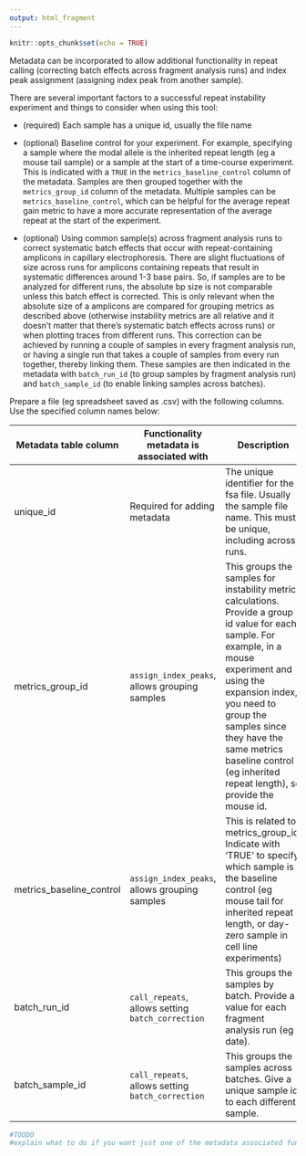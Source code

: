 ```yaml
---
output: html_fragment
---
```


```r
knitr::opts_chunk$set(echo = TRUE)
```

Metadata can be incorporated to allow additional functionality in repeat calling (correcting batch effects across fragment analysis runs) and index peak assignment (assigning index peak from another sample).

There are several important factors to a successful repeat instability experiment and things to consider when using this tool:

-   (required) Each sample has a unique id, usually the file name

-   (optional) Baseline control for your experiment. For example, specifying a sample where the modal allele is the inherited repeat length (eg a mouse tail sample) or a sample at the start of a time-course experiment. This is indicated with a `TRUE` in the `metrics_baseline_control` column of the metadata. Samples are then grouped together with the `metrics_group_id` column of the metadata. Multiple samples can be `metrics_baseline_control`, which can be helpful for the average repeat gain metric to have a more accurate representation of the average repeat at the start of the experiment.

-   (optional) Using common sample(s) across fragment analysis runs to correct systematic batch effects that occur with repeat-containing amplicons in capillary electrophoresis. There are slight fluctuations of size across runs for amplicons containing repeats that result in systematic differences around 1-3 base pairs. So, if samples are to be analyzed for different runs, the absolute bp size is not comparable unless this batch effect is corrected. This is only relevant when the absolute size of a amplicons are compared for grouping metrics as described above (otherwise instability metrics are all relative and it doesn't matter that there's systematic batch effects across runs) or when plotting traces from different runs. This correction can be achieved by running a couple of samples in every fragment analysis run, or having a single run that takes a couple of samples from every run together, thereby linking them. These samples are then indicated in the metadata with `batch_run_id` (to group samples by fragment analysis run) and `batch_sample_id` (to enable linking samples across batches).

Prepare a file (eg spreadsheet saved as .csv) with the following columns. Use the specified column names below:

| Metadata table column    | Functionality metadata is associated with         | Description                                                                                                                                                                                                                                                                                                     |
|---------------------|------------------|---------------------------------|
| unique_id                | Required for adding metadata                      | The unique identifier for the fsa file. Usually the sample file name. This must be unique, including across runs.                                                                                                                                                                                               |
| metrics_group_id         | `assign_index_peaks`, allows grouping samples     | This groups the samples for instability metric calculations. Provide a group id value for each sample. For example, in a mouse experiment and using the expansion index, you need to group the samples since they have the same metrics baseline control (eg inherited repeat length), so provide the mouse id. |
| metrics_baseline_control | `assign_index_peaks`, allows grouping samples     | This is related to metrics_group_id. Indicate with ‘TRUE’ to specify which sample is the baseline control (eg mouse tail for inherited repeat length, or day-zero sample in cell line experiments)                                                                                                              |
| batch_run_id             | `call_repeats`, allows setting `batch_correction` | This groups the samples by batch. Provide a value for each fragment analysis run (eg date).                                                                                                                                                                                                                     |
| batch_sample_id          | `call_repeats`, allows setting `batch_correction` | This groups the samples across batches. Give a unique sample id to each different sample.                                                                                                                                                                                                                       |

```r
#TOODO
#explain what to do if you want just one of the metadata associated functionalities


```
